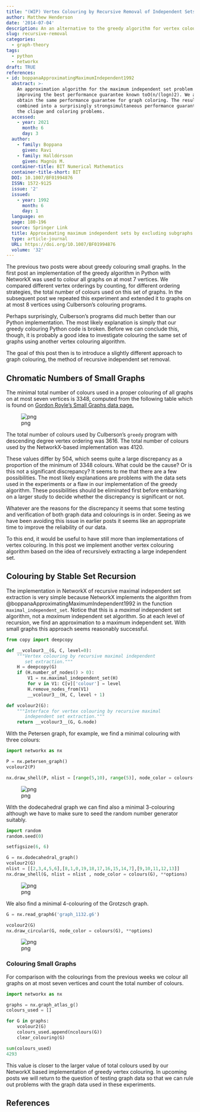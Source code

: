 ```yaml
---
title: "(WIP) Vertex Colouring by Recursive Removal of Independent Sets of Vertices"
author: Matthew Henderson
date: '2014-07-04'
description: An an alternative to the greedy algorithm for vertex colouring.
slug: recursive-removal
categories:
  - graph-theory
tags:
  - python
  - networkx
draft: TRUE
references:
- id: boppanaApproximatingMaximumIndependent1992
  abstract: >-
    An approximation algorithm for the maximum independent set problem is given,
    improving the best performance guarantee known toO(n/(logn)2). We also
    obtain the same performance guarantee for graph coloring. The results can be
    combined into a surprisingly strongsimultaneous performance guarantee for
    the clique and coloring problems.
  accessed:
    - year: 2021
      month: 6
      day: 3
  author:
    - family: Boppana
      given: Ravi
    - family: Halldórsson
      given: Magnús M.
  container-title: BIT Numerical Mathematics
  container-title-short: BIT
  DOI: 10.1007/BF01994876
  ISSN: 1572-9125
  issue: '2'
  issued:
    - year: 1992
      month: 6
      day: 1
  language: en
  page: 180-196
  source: Springer Link
  title: Approximating maximum independent sets by excluding subgraphs
  type: article-journal
  URL: https://doi.org/10.1007/BF01994876
  volume: '32'
---
```


The previous two posts were about greedy colouring small graphs. In the
first post an implementation of the greedy algorithm in Python with NetworkX
was used to colour all graphs on at most 7 vertices. We compared different
vertex orderings by counting, for different ordering strategies, the total
number of colours used on this set of graphs. In the subsequent post we
repeated this experiment and extended it to graphs on at most 8 vertices
using Culberson's colouring programs.

Perhaps surprisingly, Culberson's programs did much better than our Python
implementation. The most likely explanation is simply that our greedy colouring
Python code is broken. Before we can conclude this, though, it is probably a
good idea to investigate colouring the same set of graphs using another vertex
colouring algorithm.

The goal of this post then is to introduce a slightly different approach
to graph colouring, the method of recursive
independent set removal.

Chromatic Numbers of Small Graphs
----------------------------------

The minimal total number of colours used in a proper colouring of all graphs
on at most seven vertices is 3348, computed from the following table which is
found on
[Gordon Royle's Small Graphs data page.](http://staffhome.ecm.uwa.edu.au/~00013890/remote/graphs/)

![png](figure/table.png)

The total number of colours used by Culberson's `greedy` program with
descending degree vertex ordering was 3616. The total number of colours used
by the NetworkX-based implementation was 4120.

These values differ by 504, which seems quite a large discrepancy as a
proportion of the minimum of 3348 colours. What could be the cause? Or is
this not a significant discrepancy? It seems to me that there are
a few possibilities. The most likely explanations are problems with the
data sets used in the experiments or a flaw in our implementation of
the greedy algorithm. These possibilities should be eliminated first before
embarking on a larger study to decide whether the discrepancy is significant
or not.

Whatever are the reasons for the discrepancy it seems that some testing and
verification of both graph data and colourings is in order. Seeing as we have
been avoiding this issue in earlier posts it seems like an appropriate time
to improve the reliability of our data.

To this end, it would be useful to have still more than implementations of
vertex colouring. In this post we implement another vertex colouring algorithm
based on the idea of recursively extracting a large independent set.

Colouring by Stable Set Recursion
---------------------------------

The implementation in NetworkX of recursive maximal independent set extraction
is very simple because NetworkX implements the algorithm from
@boppanaApproximatingMaximumIndependent1992
in the function `maximal_independent_set`. Notice that
this is a *maximal* independent set algorithm, not a *maximum* independent set
algorithm. So at each level of recursion, we find an approximation to a
maximum independent set. With small graphs this approach seems reasonably
successful.

```python
from copy import deepcopy

def __vcolour3__(G, C, level=0):
    """Vertex colouring by recursive maximal independent
       set extraction."""
    H = deepcopy(G)
    if (H.number_of_nodes() > 0):
        V1 = nx.maximal_independent_set(H)
        for v in V1: C[v]['colour'] = level
        H.remove_nodes_from(V1)
        __vcolour3__(H, C, level + 1)

def vcolour2(G):
    """Interface for vertex colouring by recursive maximal
       independent set extraction."""
    return __vcolour3__(G, G.node)
```

With the Petersen graph, for example, we find a minimal colouring with three
colours:

```python
import networkx as nx

P = nx.petersen_graph()
vcolour2(P)

nx.draw_shell(P, nlist = [range(5,10), range(5)], node_color = colours(P), **options)
```

![png](figure/recursive-colouring_9_1.png)

With the dodecahedral graph we can find also a minimal 3-colouring although we
have to make sure to seed the random number generator suitably.

```python
import random
random.seed(0)

setfigsize(6, 6)

G = nx.dodecahedral_graph()
vcolour2(G)
nlist = [[2,3,4,5,6],[8,1,0,19,18,17,16,15,14,7],[9,10,11,12,13]]
nx.draw_shell(G, nlist = nlist , node_color = colours(G), **options)
```

![png](figure/recursive-colouring_11_0.png)

We also find a minimal 4-colouring of the Grotzsch graph.

```python
G = nx.read_graph6('graph_1132.g6')

vcolour2(G)
nx.draw_circular(G, node_color = colours(G), **options)
```

![png](figure/recursive-colouring_13_0.png)

### Colouring Small Graphs

For comparison with the colourings from the previous weeks we colour all graphs
on at most seven vertices and count the total number of colours.

```python
import networkx as nx

graphs = nx.graph_atlas_g()
colours_used = []

for G in graphs:
    vcolour2(G)
    colours_used.append(ncolours(G))
    clear_colouring(G)

sum(colours_used)
4293
```

This value is closer to the larger value of total colours used by our NetworkX
based implementation of greedy vertex colouring. In upcoming posts we will
return to the question of testing graph data so that we can rule out problems
with the graph data used in these experiments.

References
----------
